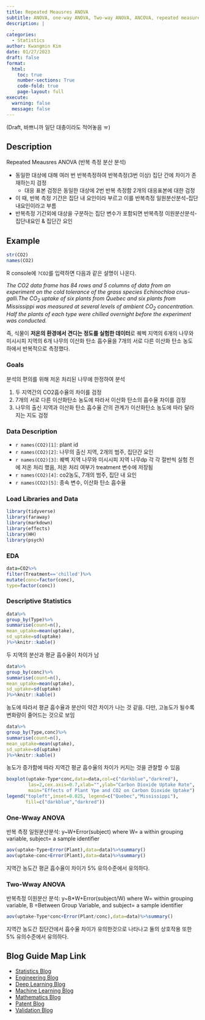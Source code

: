 ```yaml
---
title: Repeated Meausres ANOVA
subtitle: ANOVA, one-way ANOVA, Two-way ANOVA, ANCOVA, repeated measures ANOVA, MANOVA, MANCOVA
description: | 
  .  
categories:
  - Statistics
author: Kwangmin Kim
date: 01/27/2023
draft: false
format: 
  html:
    toc: true
    number-sections: True
    code-fold: true
    page-layout: full
execute: 
  warning: false
  message: false
---
```

(Draft, 바쁘니까 일단 대충이라도 적어놓음 ㅠ)


## Description

Repeated Meausres ANOVA (반복 측정 분산 분석)

* 동일한 대상에 대해 여러 번 반복측정하여 반복측정(3번 이상) 집단 간에 차이가 존재하는지 검정
  * 대응 표본 검정은 동일한 대상에 2번 반복 측정함 2개의 대응표본에 대한 검정
* 이 때, 반복 측정 기간은 집단 내 요인이라 부르고 이를 반복측정 일원분산분석-집단내요인이라고 부름
* 반복측정 기간외에 대상을 구분하는 집단 변수가 포함되면 반복측정 이원분산분석- 집단내요인 & 집단간 요인

## Example

```r
str(CO2)
names(CO2)
```

R console에 `?CO2`를 입력하면 다음과 같은 설명이 나온다.

*The CO2 data frame has 84 rows and 5 columns of data from an experiment on the cold tolerance of the grass species Echinochloa crus-galli.The $CO_2$ uptake of six plants from Quebec and six plants from Mississippi was measured at several levels of ambient $CO_2$ concentration. Half the plants of each type were chilled overnight before the experiment was conducted.*


즉, 식물이 **저온의 환경에서 견디는 정도를 실험한 데이터**로 퀘벡 지역의 6개의 나무와 미시시피 지역의 6개 나무의 이산화 탄소 흡수율을 7개의 서로 다른 이산화 탄소 농도 하에서 반복적으로 측정했다. 

### Goals 

분석의 편의를 위해 저온 처리된 나무에 한정하여 분석

1. 두 지역간의 CO2흡수율의 차이를 검정
2. 7개의 서로 다른 이산화탄소 농도에 따라서 이산화 탄소의 흡수율 차이를 검정
3. 나무의 출신 지역과 이산화 탄소 흡수율 간의 관계가 이산화탄소 농도에 따라 달라지는 지도 검정

### Data Description

* `r names(CO2)[1]`: plant id
* `r names(CO2)[2]`: 나무의 출신 지역, 2개의 범주, 집단간 요인
* `r names(CO2)[3]`: 퀘벡 지역 나무와 미시시피 지역 나무dp 각 각 절반씩 실험 전에 저온 처리 했음, 저온 처리 여부가 treatment 변수에 저장됨
* `r names(CO2)[4]`: co2농도, 7개의 범주, 집단 내 요인
* `r names(CO2)[5]`: 종속 변수, 이산화 탄소 흡수율

### Load Libraries and Data

```r
library(tidyverse)
library(faraway)
library(markdown)
library(effects)
library(HH)
library(psych)
```

### EDA
```r
data=CO2%>%
filter(Treatment=='chilled')%>%
mutate(conc=factor(conc),
type=factor(conc))
```
### Descriptive Statistics

```r
data%>%
group_by(Type)%>%
summarise(count=n(),
mean_uptake=mean(uptake),
sd_uptake=sd(uptake)
)%>%knitr::kable()
```

두 지역의 분산과 평균 흡수율이 차이가 남

```r
data%>%
group_by(conc)%>%
summarise(count=n(),
mean_uptake=mean(uptake),
sd_uptake=sd(uptake)
)%>%knitr::kable()
```

농도에 따라서 평균 흡수율과 분산이 약간 차이가 나는 것 같음. 다만, 고농도가 될수록 변화량이 줄어드는 것으로 보임

```r
data%>%
group_by(Type,conc)%>%
summarise(count=n(),
mean_uptake=mean(uptake),
sd_uptake=sd(uptake)
)%>%knitr::kable()

```

농도가 증가함에 따라 지역간 평균 흡수율의 차이가 커지는 것을 관찰할 수 있음


```r
boxplot(uptake~Type*conc,data=data,col=c("darkblue","darkred"),
        las=2,cex.axis=0.7,xlab="",ylab="Carbon Dioxide Uptake Rate",
        main="Effects of Plant Ype and CO2 on Carbon Dioxide Uptake")
legend("topleft",inset=0.025, legend=c("Quebec","Mississippi"),
       fill=c("darkblue","darkred"))
```

### One-Wway ANOVA

반복 측정 일원분산분석: y~W+Error(subject) where W= a within grouping variable, subject= a sample identifier

```r
aov(uptake~Type+Error(Plant),data=data)%>%summary()
aov(uptake~conc+Error(Plant),data=data)%>%summary()
```

지역간 농도간 평균 흡수율이 차이가 5% 유의수준에서 유의하다.

### Two-Wway ANOVA

반복측정 이원분산 분석: y~B*W+Error(subject/W) where W= within grouping variable, B =Between Group Variable, and subject= a sample identifier

```r
aov(uptake~Type*conc+Error(Plant/conc),data=data)%>%summary()
```

지역간 농도간 집단간에서 흡수율 차이가 유의한것으로 나타나고 둘의 상호작용 또한 5% 유의수준에서 유의하다.

## Blog Guide Map Link

* [Statistics Blog](../guide_map/index.qmd)
* [Engineering Blog](../../Engineering/guide_map/index.qmd)
* [Deep Learning Blog](../../DL/guide_map/index.qmd)
* [Machine Learning Blog](../../ML/guide_map/index.qmd)
* [Mathematics Blog](../../Mathmatics/guide_map/index.qmd)
* [Patent Blog](../../Patent/guide_map/index.qmd)
* [Validation Blog](../../Validation/guide_map/index.qmd)
